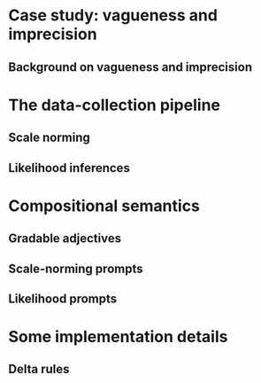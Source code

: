 # Case study: vagueness and imprecision

## Background on vagueness and imprecision

# The data-collection pipeline

## Scale norming

## Likelihood inferences

# Compositional semantics

## Gradable adjectives

## Scale-norming prompts

## Likelihood prompts

# Some implementation details

## Delta rules
